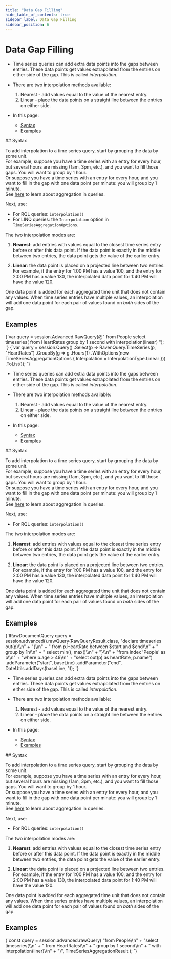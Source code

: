 ---
title: "Data Gap Filling"
hide_table_of_contents: true
sidebar_label: Data Gap Filling
sidebar_position: 6
---




# Data Gap Filling
<LanguageSwitcher supportedLanguages={supportedLanguages} />
<LanguageContent language="csharp">

<Admonition type="note" title="Note">

* Time series queries can add extra data points into the gaps between entries. 
  These data points get values extrapolated from the entries on either side of 
  the gap. This is called _interpolation_.  

* There are two interpolation methods available:  
  1. Nearest - add values equal to the value of the nearest entry.  
  2. Linear - place the data points on a straight line between the entries on 
     either side.  

* In this page:  
  * [Syntax](../../../document-extensions/timeseries/querying/gap-filling.mdx#syntax)  
  * [Examples](../../../document-extensions/timeseries/querying/gap-filling.mdx#examples)  

</Admonition>
## Syntax

To add interpolation to a time series query, start by grouping the data by some 
unit.  
For example, suppose you have a time series with an entry for every hour, 
but several hours are missing (1am, 3pm, etc.), and you want to fill those 
gaps. You will want to group by 1 hour.  
Or suppose you have a time series with an entry for every hour, and you want to 
fill in the gap with one data point per minute: you will group by 1 minute.  
See [here](../../../document-extensions/timeseries/querying/aggregation-and-projections.mdx) 
to learn about aggregation in queries.  

Next, use:  

* For RQL queries: `interpolation()`  
* For LINQ queries: the `Interpolation` option in `TimeSeriesAggregationOptions`.  

The two interpolation modes are:  

1. **Nearest**: add entries with values equal to the closest time series entry 
before or after this data point. If the data point is exactly in the middle 
between two entries, the data point gets the value of the earlier entry.  

2. **Linear**: the data point is placed on a projected line between two entries. 
For example, if the entry for 1:00 PM has a value 100, and the entry for 2:00 PM 
has a value 130, the interpolated data point for 1:40 PM will have the value 120.  

One data point is added for each aggregated time unit that does not contain any 
values. When time series entries have multiple values, an interpolation will add 
one data point for each pair of values found on *both* sides of the gap.  



## Examples

<Tabs groupId='languageSyntax'>
<TabItem value="RQL" label="RQL">
<CodeBlock language="csharp">
{`var query = session.Advanced.RawQuery<TimeSeriesAggregationResult>(@"
    from People
    select timeseries(
        from HeartRates
        group by 1 second
        with interpolation(linear)
    ");
`}
</CodeBlock>
</TabItem>
<TabItem value="LINQ" label="LINQ">
<CodeBlock language="csharp">
{`var query = session.Query<People>()
    .Select(p => RavenQuery.TimeSeries(p, "HeartRates")
        .GroupBy(g => g
            .Hours(1)
            .WithOptions(new TimeSeriesAggregationOptions
            {
                Interpolation = InterpolationType.Linear
            }))
        .ToList());
`}
</CodeBlock>
</TabItem>
</Tabs>




</LanguageContent>
<LanguageContent language="java">

<Admonition type="note" title="Note">

* Time series queries can add extra data points into the gaps between entries. 
  These data points get values extrapolated from the entries on either side of 
  the gap. This is called _interpolation_.  

* There are two interpolation methods available:  
  1. Nearest - add values equal to the value of the nearest entry.  
  2. Linear - place the data points on a straight line between the entries on 
     either side.  

* In this page:  
  * [Syntax](../../../document-extensions/timeseries/querying/gap-filling.mdx#syntax)  
  * [Examples](../../../document-extensions/timeseries/querying/gap-filling.mdx#examples)  

</Admonition>
## Syntax

To add interpolation to a time series query, start by grouping the data by some 
unit.  
For example, suppose you have a time series with an entry for every hour, 
but several hours are missing (1am, 3pm, etc.), and you want to fill those 
gaps. You will want to group by 1 hour.  
Or suppose you have a time series with an entry for every hour, and you want to 
fill in the gap with one data point per minute: you will group by 1 minute.  
See [here](../../../document-extensions/timeseries/querying/aggregation-and-projections.mdx) 
to learn about aggregation in queries.  

Next, use:  

* For RQL queries: `interpolation()`  

The two interpolation modes are:  

1. **Nearest**: add entries with values equal to the closest time series entry 
before or after this data point. If the data point is exactly in the middle 
between two entries, the data point gets the value of the earlier entry.  

2. **Linear**: the data point is placed on a projected line between two entries. 
For example, if the entry for 1:00 PM has a value 100, and the entry for 2:00 PM 
has a value 130, the interpolated data point for 1:40 PM will have the value 120.  

One data point is added for each aggregated time unit that does not contain any 
values. When time series entries have multiple values, an interpolation will add 
one data point for each pair of values found on *both* sides of the gap.  



## Examples

<Tabs groupId='languageSyntax'>
<TabItem value="RQL" label="RQL">
<CodeBlock language="java">
{`IRawDocumentQuery<RawQueryResult> query = session.advanced().rawQuery(RawQueryResult.class, "declare timeseries out(p)\\n" +
        "{\\n" +
        "    from p.HeartRate between $start and $end\\n" +
        "    group by 1h\\n" +
        "    select min(), max()\\n" +
        "}\\n" +
        "from index 'People' as p\\n" +
        "where p.age > 49\\n" +
        "select out(p) as heartRate, p.name")
        .addParameter("start", baseLine)
        .addParameter("end", DateUtils.addDays(baseLine, 1));
`}
</CodeBlock>
</TabItem>
</Tabs>




</LanguageContent>
<LanguageContent language="nodejs">

<Admonition type="note" title="Note">

* Time series queries can add extra data points into the gaps between entries. 
  These data points get values extrapolated from the entries on either side of 
  the gap. This is called _interpolation_.  

* There are two interpolation methods available:  
  1. Nearest - add values equal to the value of the nearest entry.  
  2. Linear - place the data points on a straight line between the entries on 
     either side.  

* In this page:  
  * [Syntax](../../../document-extensions/timeseries/querying/gap-filling.mdx#syntax)  
  * [Examples](../../../document-extensions/timeseries/querying/gap-filling.mdx#examples)  

</Admonition>
## Syntax

To add interpolation to a time series query, start by grouping the data by some 
unit.  
For example, suppose you have a time series with an entry for every hour, 
but several hours are missing (1am, 3pm, etc.), and you want to fill those 
gaps. You will want to group by 1 hour.  
Or suppose you have a time series with an entry for every hour, and you want to 
fill in the gap with one data point per minute: you will group by 1 minute.  
See [here](../../../document-extensions/timeseries/querying/aggregation-and-projections.mdx) 
to learn about aggregation in queries.  

Next, use:  

* For RQL queries: `interpolation()`  

The two interpolation modes are:  

1. **Nearest**: add entries with values equal to the closest time series entry 
before or after this data point. If the data point is exactly in the middle 
between two entries, the data point gets the value of the earlier entry.  

2. **Linear**: the data point is placed on a projected line between two entries. 
For example, if the entry for 1:00 PM has a value 100, and the entry for 2:00 PM 
has a value 130, the interpolated data point for 1:40 PM will have the value 120.  

One data point is added for each aggregated time unit that does not contain any 
values. When time series entries have multiple values, an interpolation will add 
one data point for each pair of values found on *both* sides of the gap.  



## Examples

<TabItem value="rql_query" label="rql_query">
<CodeBlock language="js">
{`const query = session.advanced.rawQuery(
    "from People\\n" +
    "select timeseries(\\n" +
    "    from HeartRates\\n" +
    "    group by  1 second\\n" +
    "    with interpolation(liner)\\n" +
    ")", TimeSeriesAggregationResult
);
`}
</CodeBlock>
</TabItem>




</LanguageContent>

<!---
### Time Series Overview
- [Time Series Overview](../../../document-extensions/timeseries/overview)

### Studio Articles
- [Studio Time Series Management](../../../studio/database/document-extensions/time-series)

### Time Series Indexing
- [Time Series Indexing](../../../document-extensions/timeseries/indexing)

### Time Series Queries
- [Range Selection](../../../document-extensions/timeseries/querying/choosing-query-range)
- [Filtering](../../../document-extensions/timeseries/querying/filtering)
- [Aggregation and Projection](../../../document-extensions/timeseries/querying/aggregation-and-projections)

### Policies
- [Time Series Rollup and Retention](../../../document-extensions/timeseries/rollup-and-retention)


-->
